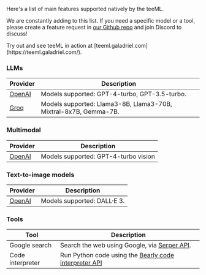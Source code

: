 Here's a list of main features supported natively by the teeML.

We are constantly adding to this list. If you need a specific model or a tool, please create a feature request in [our Github repo](https://github.com/galadriel-ai/contracts/issues/new?assignees=&labels=enhancement&projects=&template=feature-request.md&title=) and join Discord to discuss!

<Tip>
    Try out and see teeML in action at [teeml.galadriel.com](https://teeml.galadriel.com/).
</Tip>


### LLMs

| Provider                                          | Description                                           |
| ------------------------------------------------- | ----------------------------------------------------- |
| [OpenAI](https://platform.openai.com/docs/models) | Models supported: GPT-4-turbo, GPT-3.5-turbo.         |
| [Groq](https://console.groq.com/docs/models)      | Models supported: Llama3-8B, Llama3-70B, Mixtral-8x7B, Gemma-7B. |

### Multimodal

| Provider                                          | Description                                           |
| ------------------------------------------------- | ----------------------------------------------------- |
| [OpenAI](https://platform.openai.com/docs/models) | Models supported: GPT-4-turbo vision        |

### Text-to-image models

| Provider                                                 | Description                 |
| -------------------------------------------------------- | --------------------------- |
| [OpenAI](https://platform.openai.com/docs/models/dall-e) | Models supported: DALL·E 3. |


### Tools

| Tool          | Description                                |
| ------------- | ------------------------------------------ |
| Google search | Search the web using Google, via [Serper API](https://serper.dev/). |
| Code interpreter | Run Python code using the [Bearly code interpreter API](https://python.langchain.com/docs/integrations/tools/bearly) |



